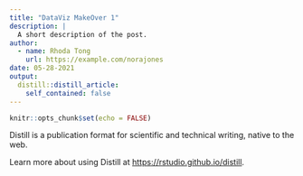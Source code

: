 ```yaml
---
title: "DataViz MakeOver 1"
description: |
  A short description of the post.
author:
  - name: Rhoda Tong
    url: https://example.com/norajones
date: 05-28-2021
output:
  distill::distill_article:
    self_contained: false
---
```



```r
knitr::opts_chunk$set(echo = FALSE)
```

Distill is a publication format for scientific and technical writing, native to the web.

Learn more about using Distill at <https://rstudio.github.io/distill>.


